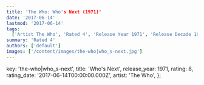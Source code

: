 ```yaml
---
title: 'The Who: Who's Next (1971)'
date: '2017-06-14'
lastmod: '2017-06-14'
tags:
  ['Artist The Who', 'Rated 4', 'Release Year 1971', 'Release Decade 1970']
summary: 'Rated 4'
authors: ['default']
images: ['/content/images/the-who|who_s-next.jpg']
---
```


  key: 'the-who|who_s-next',
  title: 'Who's Next',
  release_year: 1971,
  rating: 8,
  rating_date: '2017-06-14T00:00:00.000Z',
  artist: 'The Who',
};

<MusicRating data={data} />
